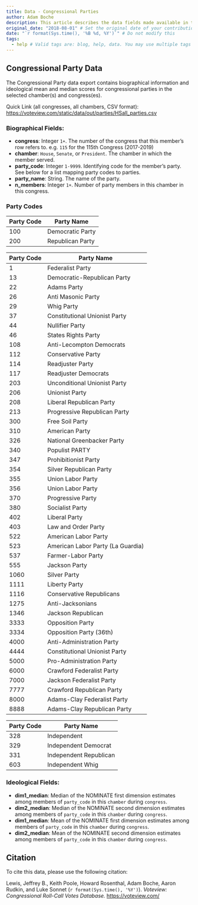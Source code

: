 ```yaml
---
title: Data - Congressional Parties
author: Adam Boche
description: This article describes the data fields made available in the "Congressional Parties" data download
original_date: "2018-08-01" # Set the original date of your contribution in YYYY-MM-DD format here.
date: "`r format(Sys.time(), '%B %d, %Y')`" # Do not modify this
tags:
  - help # Valid tags are: blog, help, data. You may use multiple tags for a post
---
```


## Congressional Party Data

The Congressional Party data export contains biographical information and ideological mean and median scores for congressional parties in the selected chamber(s) and congress(es).

Quick Link (all congresses, all chambers, CSV format):
[https://voteview.com/static/data/out/parties/HSall_parties.csv](https://voteview.com/static/data/out/parties/HSall_parties.csv)

### Biographical Fields:

* **congress**: Integer `1+`. The number of the congress that this member's row refers to. e.g. `115` for the 115th Congress (2017-2019)
* **chamber**: `House`, `Senate`, or `President`. The chamber in which the member served.
* **party_code**: Integer `1-9999`. Identifying code for the member's party. See below for a list mapping party codes to parties.
* **party_name**: String. The name of the party.
* **n_members**: Integer `1+`. Number of party members in this chamber in this congress.

### Party Codes

Party Code | Party Name
---------- | ----------
100 | Democratic Party
200 | Republican Party


Party Code | Party Name
---------- | -----------
1 | Federalist Party
13 | Democratic-Republican Party
22 | Adams Party
26 | Anti Masonic Party
29 | Whig Party
37 | Constitutional Unionist Party
44 | Nullifier Party
46 | States Rights Party
108 | Anti-Lecompton Democrats
112 | Conservative Party
114 | Readjuster Party
117 | Readjuster Democrats
203 | Unconditional Unionist Party
206 | Unionist Party
208 | Liberal Republican Party
213 | Progressive Republican Party
300 | Free Soil Party
310 | American Party
326 | National Greenbacker Party
340 | Populist PARTY
347 | Prohibitionist Party
354 | Silver Republican Party
355 | Union Labor Party
356 | Union Labor Party
370 | Progressive Party
380 | Socialist Party
402 | Liberal Party
403 | Law and Order Party
522 | American Labor Party
523 | American Labor Party (La Guardia)
537 | Farmer-Labor Party
555 | Jackson Party
1060 | Silver Party
1111 | Liberty Party
1116 | Conservative Republicans
1275 | Anti-Jacksonians
1346 | Jackson Republican
3333 | Opposition Party
3334 | Opposition Party (36th)
4000 | Anti-Administration Party
4444 | Constitutional Unionist Party
5000 | Pro-Administration Party
6000 | Crawford Federalist Party
7000 | Jackson Federalist Party
7777 | Crawford Republican Party
8000 | Adams-Clay Federalist Party
8888 | Adams-Clay Republican Party

Party Code | Party Name
---------- | -----------
328 | Independent
329 | Independent Democrat
331 | Independent Republican
603 | Independent Whig

### Ideological Fields:

* **dim1_median**: Median of the NOMINATE first dimension estimates among members of `party_code` in this `chamber` during `congress`.
* **dim2_median**: Median of the NOMINATE second dimension estimates among members of `party_code` in this `chamber` during `congress`.
* **dim1_median**: Mean of the NOMINATE first dimension estimates among members of `party_code` in this `chamber` during `congress`.
* **dim2_median**: Mean of the NOMINATE second dimension estimates among members of `party_code` in this `chamber` during `congress`.

## Citation

To cite this data, please use the following citation:

Lewis, Jeffrey B., Keith Poole, Howard Rosenthal, Adam Boche, Aaron Rudkin, and Luke Sonnet (`r format(Sys.time(), '%Y')`). *Voteview: Congressional Roll-Call Votes Database.* [https://voteview.com/](https://voteview.com/)
